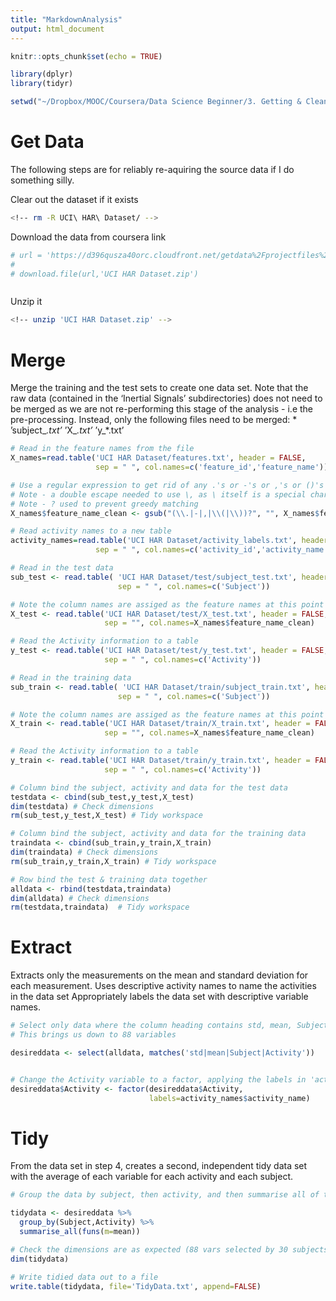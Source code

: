 ```yaml
---
title: "MarkdownAnalysis"
output: html_document
---
```


```r
knitr::opts_chunk$set(echo = TRUE)
```

```r
library(dplyr)
library(tidyr)

setwd("~/Dropbox/MOOC/Coursera/Data Science Beginner/3. Getting & Cleaning Data/Project/Coursera-GettingCleaningData")
```

# Get Data
The following steps are for reliably re-aquiring the source data if I do something silly.

Clear out the dataset if it exists
```bash
<!-- rm -R UCI\ HAR\ Dataset/ -->
```

Download the data from coursera link
```r
# url = 'https://d396qusza40orc.cloudfront.net/getdata%2Fprojectfiles%2FUCI%20HAR%20Dataset.zip'
# 
# download.file(url,'UCI HAR Dataset.zip')



```

Unzip it
```bash
<!-- unzip 'UCI HAR Dataset.zip' -->
```


# Merge
Merge the training and the test sets to create one data set.
Note that the raw data (contained in the 'Inertial Signals' subdirectories) does not need to be merged as we are not re-performing this stage of the analysis - i.e the pre-processing.
Instead, only the following files need to be merged:
* 'subject_*.txt' 
* 'X_*.txt' 
* 'y_*.txt' 


```r
# Read in the feature names from the file
X_names=read.table('UCI HAR Dataset/features.txt', header = FALSE,
                   sep = " ", col.names=c('feature_id','feature_name'))

# Use a regular expression to get rid of any .'s or -'s or ,'s or ()'s 
# Note - a double escape needed to use \, as \ itself is a special charachter)
# Note - ? used to prevent greedy matching
X_names$feature_name_clean <- gsub("(\\.|-|,|\\(|\\))?", "", X_names$feature_name)

```


```r
# Read activity names to a new table
activity_names=read.table('UCI HAR Dataset/activity_labels.txt', header = FALSE,
                   sep = " ", col.names=c('activity_id','activity_name'))

```


```r
# Read in the test data
sub_test <- read.table( 'UCI HAR Dataset/test/subject_test.txt', header = FALSE, 
                        sep = " ", col.names=c('Subject'))

# Note the column names are assiged as the feature names at this point
X_test <- read.table('UCI HAR Dataset/test/X_test.txt', header = FALSE, 
                     sep = "", col.names=X_names$feature_name_clean)

# Read the Activity information to a table
y_test <- read.table('UCI HAR Dataset/test/y_test.txt', header = FALSE,
                     sep = " ", col.names=c('Activity'))

```


```r

# Read in the training data
sub_train <- read.table( 'UCI HAR Dataset/train/subject_train.txt', header = FALSE, 
                        sep = " ", col.names=c('Subject'))

# Note the column names are assiged as the feature names at this point
X_train <- read.table('UCI HAR Dataset/train/X_train.txt', header = FALSE, 
                     sep = "", col.names=X_names$feature_name_clean)

# Read the Activity information to a table                     
y_train <- read.table('UCI HAR Dataset/train/y_train.txt', header = FALSE,
                     sep = " ", col.names=c('Activity'))
```


```r
# Column bind the subject, activity and data for the test data
testdata <- cbind(sub_test,y_test,X_test)
dim(testdata) # Check dimensions
rm(sub_test,y_test,X_test) # Tidy workspace

# Column bind the subject, activity and data for the training data
traindata <- cbind(sub_train,y_train,X_train)
dim(traindata) # Check dimensions
rm(sub_train,y_train,X_train) # Tidy workspace

# Row bind the test & training data together
alldata <- rbind(testdata,traindata)
dim(alldata) # Check dimensions
rm(testdata,traindata)  # Tidy workspace

```



# Extract
Extracts only the measurements on the mean and standard deviation for each measurement.
Uses descriptive activity names to name the activities in the data set
Appropriately labels the data set with descriptive variable names.

```r
# Select only data where the column heading contains std, mean, Subject or Activity
# This brings us down to 88 variables

desireddata <- select(alldata, matches('std|mean|Subject|Activity'))


# Change the Activity variable to a factor, applying the labels in 'activity_name' read in from activity_labels.txt - This allows it to be descriptive without taking up unnecesary space.
desireddata$Activity <- factor(desireddata$Activity,
                               labels=activity_names$activity_name)

```

# Tidy
From the data set in step 4, creates a second, independent tidy data set with the average of each variable for each activity and each subject.

```r
# Group the data by subject, then activity, and then summarise all of the variable columns using the mean for each of the resulting 180 rows.

tidydata <- desireddata %>% 
  group_by(Subject,Activity) %>% 
  summarise_all(funs(m=mean))

# Check the dimensions are as expected (88 vars selected by 30 subjects x 6 activities)
dim(tidydata)

# Write tidied data out to a file
write.table(tidydata, file='TidyData.txt', append=FALSE)
```

